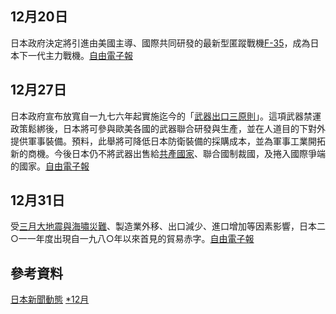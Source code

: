 <noinclude>{{MonthInJapan|2011|12}}</noinclude>
{{main|2011年日本}}

==12月20日==
日本政府決定將引進由美國主導、國際共同研發的最新型匿蹤戰機[[F-35|F-35]]，成為日本下一代主力戰機。[https://web.archive.org/web/20120114072252/http://www.libertytimes.com.tw/2011/new/dec/21/today-int10.htm 自由電子報]

==12月27日==
日本政府宣布放寬自一九七六年起實施迄今的「[[武器出口三原則|武器出口三原則]]」。這項武器禁運政策鬆綁後，日本將可參與歐美各國的武器聯合研發與生產，並在人道目的下對外提供軍事裝備。預料，此舉將可降低日本防衛裝備的採購成本，並為軍事工業開拓新的商機。今後日本仍不將武器出售給[[共產國家|共產國家]]、聯合國制裁國，及捲入國際爭端的國家。[https://web.archive.org/web/20111228131236/http://libertytimes.com.tw/2011/new/dec/28/today-int3.htm 自由電子報]

==12月31日==
受[[2011年日本東北地方太平洋近海地震|三月大地震與海嘯災難]]、製造業外移、出口減少、進口增加等因素影響，日本二○一一年度出現自一九八○年以來首見的貿易赤字。[https://web.archive.org/web/20120308095848/http://www.libertytimes.com.tw/2012/new/jan/26/today-e1.htm 自由電子報]

==參考資料==
<div class="references-small">
<references></references>
</div>

<noinclude>
{{Portal:日本新聞動態/Footer}}
[[Category:2011年12月|日本新聞動態]]
[[Category:2011年日本|*12月]]
</noinclude>